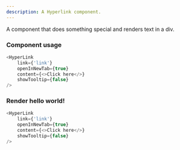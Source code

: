 ```yaml
---
description: A Hyperlink component.
---
```



A component that does something special and renders text in a div.

### Component usage

```js
<HyperLink
    link={'link'}
    openInNewTab={true}
    content={<>Click here</>}
    showTooltip={false}
/>
```

### Render hello world!

```js live
<HyperLink
    link={'link'}
    openInNewTab={true}
    content={<>Click here</>}
    showTooltip={false}
/>
```
